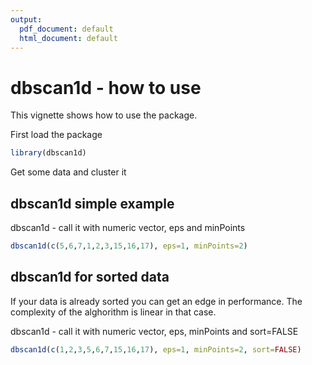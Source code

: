 ```yaml
---
output:
  pdf_document: default
  html_document: default
---
```

<!--
%\VignetteEngine{knitr::knitr}
%\VignetteIndexEntry{dbscan1d - how to use}
-->

dbscan1d - how to use
========================================================

This vignette shows how to use the package.

First load the package

```r
library(dbscan1d)
```


Get some data and cluster it

dbscan1d simple example
-------------------------------------------------------

dbscan1d - call it with numeric vector, eps and minPoints


```r
dbscan1d(c(5,6,7,1,2,3,15,16,17), eps=1, minPoints=2)

```


dbscan1d for sorted data
-------------------------------------------------------

If your data is already sorted you can get an edge in performance. The complexity of the alghorithm is linear in that case.

dbscan1d - call it with numeric vector, eps, minPoints and sort=FALSE 

```r
dbscan1d(c(1,2,3,5,6,7,15,16,17), eps=1, minPoints=2, sort=FALSE)
```

